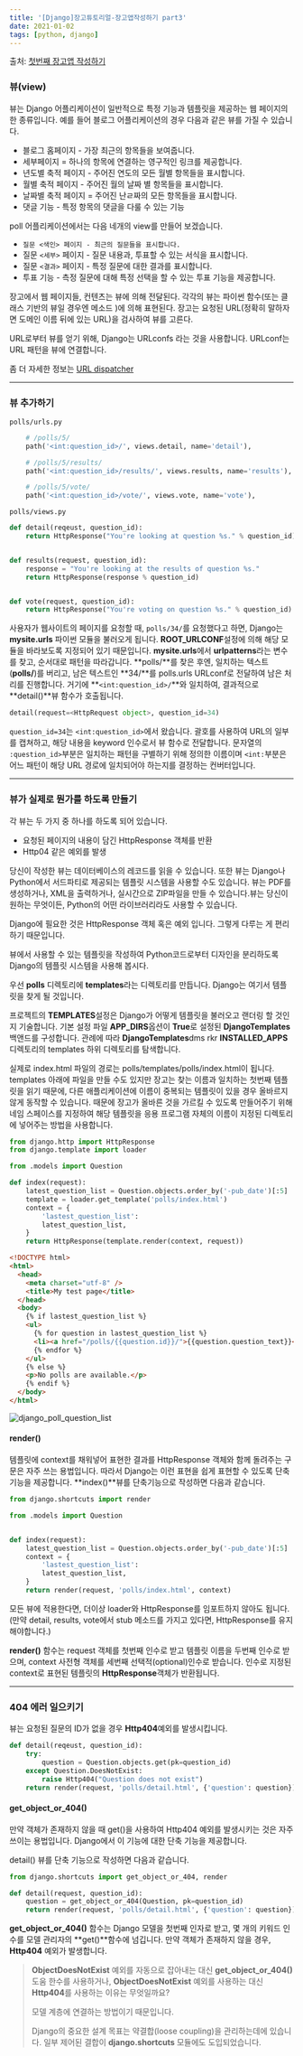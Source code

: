 ```yaml
---
title: '[Django]장고튜토리얼-장고앱작성하기 part3'
date: 2021-01-02
tags: [python, django]
---
```


출처: [첫번째 장고앱 작성하기](https://docs.djangoproject.com/ko/3.1/intro/tutorial03/)

### 뷰(view)

뷰는 Django 어플리케이션이 일반적으로 특정 기능과 템플릿을 제공하는 웹 페이지의 한 종류입니다. 예를 들어 블로그 어플리케이션의 경우 다음과 같은 뷰를 가질 수 있습니다.

- 블로그 홈페이지 - 가장 최근의 항목들을 보여줍니다.
- 세부페이지 = 하나의 항목에 연결하는 영구적인 링크를 제공합니다.
- 년도별 축적 페이지 - 주어진 연도의 모든 월별 항목들을 표시합니다.
- 월별 축적 페이지 - 주어진 월의 날짜 별 항목들을 표시합니다.
- 날짜별 축적 페이지 = 주어진 난ㄹ짜의 모든 항목들을 표시합니다.
- 댓글 기능 - 특정 항목의 댓글을 다룰 수 있는 기능

poll 어플리케이션에서는 다음 네개의 view를 만들어 보겠습니다.

- `질문 <색인> 페이지 - 최근의 질문들을 표시합니다.`
- 질문 `<세부>` 페이지 - 질문 내용과, 투표할 수 있는 서식을 표시합니다.
- 질문 `<결과>` 페이지 - 특정 질문에 대한 결과를 표시합니다.
- 투표 기능 - 측정 질문에 대해 특정 선택을 할 수 있는 투표 기능을 제공합니다.

장고에서 웹 페이지들, 컨텐츠는 뷰에 의해 전달된다. 각각의 뷰는 파이썬 함수(또는 클래스 기반의 뷰일 경우엔 메소드 )에 의해 표현된다. 장고는 요청된 URL(정확히 말하자면 도메인 이름 뒤에 있는 URL)을 검사하여 뷰를 고른다.

URL로부터 뷰를 얻기 위해, Django는 URLconfs 라는 것을 사용합니다. URLconf는 URL 패턴을 뷰에 연결합니다.

좀 더 자세한 정보는 [URL dispatcher](https://docs.djangoproject.com/ko/3.1/topics/http/urls/)

---

### 뷰 추가하기

`polls/urls.py`

```python
    # /polls/5/
    path('<int:question_id>/', views.detail, name='detail'),

    # /polls/5/results/
    path('<int:question_id>/results/', views.results, name='results'),

    # /polls/5/vote/
    path('<int:question_id>/vote/', views.vote, name='vote'),
```

`polls/views.py`

```python
def detail(reqeust, question_id):
    return HttpResponse("You're looking at question %s." % question_id)


def results(request, question_id):
    response = "You're looking at the results of question %s."
    return HttpResponse(response % question_id)


def vote(request, question_id):
    return HttpResponse("You're voting on question %s." % question_id)
```

사용자가 웹사이트의 페이지를 요청할 때, `polls/34/`를 요청했다고 하면, Django는 **mysite.urls** 파이썬 모듈을 불러오게 됩니다. **ROOT_URLCONF**설정에 의해 해당 모듈을 바라보도록 지정되어 있기 때문입니다. **mysite.urls**에서 **urlpatterns**라는 변수를 찾고, 순서대로 패턴을 따라갑니다. **polls/**를 찾은 후엔, 일치하는 텍스트(**polls/**)를 버리고, 남은 텍스트인 **34/**를 polls.urls URLconf로 전달하여 남은 처리를 진행합니다. 거기에 **`<int:question_id>/`**와 일치하여, 결과적으로 **detail()**뷰 함수가 호출됩니다.

```python
detail(request=<HttpRequest object>, question_id=34)
```

`question_id=34`는 `<int:question_id>`에서 왔습니다. 괄호를 사용하여 URL의 일부를 캡쳐하고, 해당 내용을 keyword 인수로서 뷰 함수로 전달합니다. 문자열의 `:question_id>`부분은 일치하는 패턴을 구별하기 위해 정의한 이름이며 `<int:`부분은 어느 패턴이 해당 URL 경로에 일치되어야 하는지를 결정하는 컨버터입니다.

---

### 뷰가 실제로 뭔가를 하도록 만들기

각 뷰는 두 가지 중 하나를 하도록 되어 있습니다.

- 요청된 페이지의 내용이 담긴 HttpResponse 객체를 반환
- Http04 같은 예외를 발생

당신이 작성한 뷰는 데이터베이스의 레코드를 읽을 수 있습니다. 또한 뷰는 Django나 Python에서 서드파티로 제공되는 템플릿 시스템을 사용할 수도 있습니다. 뷰는 PDF를 생성하거나, XML을 출력하거나, 실시간으로 ZIP파일을 만들 수 있습니다.뷰는 당신이 원하는 무엇이든, Python의 어떤 라이브러리라도 사용할 수 있습니다.

Django에 필요한 것은 HttpResponse 객체 혹은 예외 입니다. 그렇게 다루는 게 편리하기 때문입니다.

뷰에서 사용할 수 있는 템플릿을 작성하여 Python코드로부터 디자인을 분리하도록 Django의 템플릿 시스템을 사용해 봅시다.

우선 **polls** 디렉토리에 **templates**라는 디렉토리를 만듭니다. Django는 여기서 템플릿을 찾게 될 것입니다.

프로젝트의 **TEMPLATES**설정은 Django가 어떻게 템플릿을 불러오고 랜더링 할 것인지 기술합니다. 기본 설정 파일 **APP_DIRS**옵션이 **True**로 설정된 **DjangoTemplates** 백앤드를 구성합니다. 관례에 따라 **DjangoTemplates**dms rkr **INSTALLED_APPS**디렉토리의 templates 하위 디렉토리를 탐색합니다.

실제로 index.html 파일의 경로는 polls/templates/polls/index.html이 됩니다. templates 아래에 파일을 만들 수도 있지만 장고는 찾는 이름과 일치하는 첫번째 템플릿을 읽기 때문에, 다른 애플리케이션에 이름이 중복되는 템플릿이 있을 경우 올바르지 않게 동작할 수 있습니다. 때문에 장고가 올바른 것을 가르킬 수 있도록 만들어주기 위해 네임 스페이스를 지정하여 해당 템플릿을 응용 프로그램 자체의 이름이 지정된 디렉토리에 넣어주는 방법을 사용합니다.

```python
from django.http import HttpResponse
from django.template import loader

from .models import Question

def index(request):
    latest_question_list = Question.objects.order_by('-pub_date')[:5]
    template = loader.get_template('polls/index.html')
    context = {
        'lastest_question_list':
        latest_question_list,
    }
    return HttpResponse(template.render(context, request))
```

```html
<!DOCTYPE html>
<html>
  <head>
    <meta charset="utf-8" />
    <title>My test page</title>
  </head>
  <body>
    {% if lastest_question_list %}
    <ul>
      {% for question in lastest_question_list %}
      <li><a href="/polls/{{question.id}}/">{{question.question_text}}</a></li>
      {% endfor %}
    </ul>
    {% else %}
    <p>No polls are available.</p>
    {% endif %}
  </body>
</html>
```

![django_poll_question_list](https://user-images.githubusercontent.com/53068706/107882568-67c35c80-6f2d-11eb-942d-1cc51f32c8f2.PNG)

#### **render()**

템플릿에 context를 채워넣어 표현한 결과를 HttpResponse 객체와 함께 돌려주는 구문은 자주 쓰는 용법입니다. 따라서 Django는 이런 표현을 쉽게 표현할 수 있도록 단축기능을 제공합니다. **index()**뷰를 단축기능으로 작성하면 다음과 같습니다.

```python
from django.shortcuts import render

from .models import Question


def index(request):
    latest_question_list = Question.objects.order_by('-pub_date')[:5]
    context = {
        'lastest_question_list':
        latest_question_list,
    }
    return render(request, 'polls/index.html', context)
```

모든 뷰에 적용한다면, 더이상 loader와 HttpResponse를 임포트하지 않아도 됩니다. (만약 detail, results, vote에서 stub 메소드를 가지고 있다면, HttpResponse를 유지해야합니다.)

**render()** 함수는 request 객체를 첫번째 인수로 받고 템플릿 이름을 두번째 인수로 받으며, context 사전형 객체를 세번째 선택적(optional)인수로 받습니다. 인수로 지정된 context로 표현된 템플릿의 **HttpResponse**객체가 반환됩니다.

---

### 404 에러 일으키기

뷰는 요청된 질문의 ID가 없을 경우 **Http404**예외를 발생시킵니다.

```python
def detail(reqeust, question_id):
    try:
        question = Question.objects.get(pk=question_id)
    except Question.DoesNotExist:
        raise Http404("Question does not exist")
    return render(request, 'polls/detail.html', {'question': question})
```

#### get_object_or_404()

만약 객체가 존재하지 않을 때 get()을 사용하여 Http404 예외를 발생시키는 것은 자주 쓰이는 용법입니다. Django에서 이 기능에 대한 단축 기능을 제공합니다.

detail() 뷰를 단축 기능으로 작성하면 다음과 같습니다.

```python
from django.shortcuts import get_object_or_404, render

def detail(request, question_id):
    question = get_object_or_404(Question, pk=question_id)
    return render(request, 'polls/detail.html', {'question': question})
```

**get_object_or_404()** 함수는 Django 모델을 첫번째 인자로 받고, 몇 개의 키워드 인수를 모델 관리자의 **get()**함수에 넘깁니다. 만약 객체가 존재하지 않을 경우, **Http404** 예외가 발생합니다.

> **ObjectDoesNotExist** 예외를 자동으로 잡아내는 대신 **get_object_or_404()** 도움 한수를 사용하거나, **ObjectDoesNotExist** 예외를 사용하는 대신 **Http404**를 사용하는 이유는 무엇일까요?
>
> 모델 계층에 연결하는 방법이기 때문입니다.
>
> Django의 중요한 설계 목표는 약결합(loose coupling)을 관리하는데에 있습니다. 일부 제어된 결합이 **django.shortcuts** 모듈에도 도입되었습니다.
